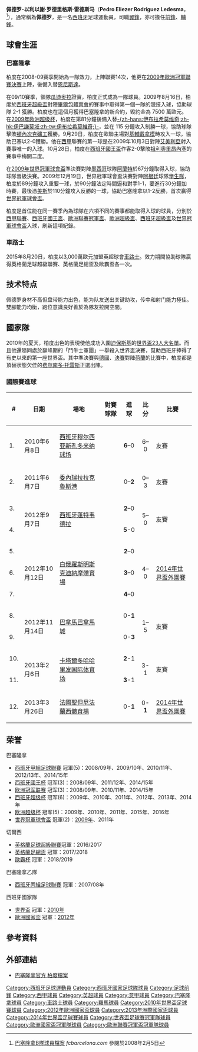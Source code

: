 {{Refimprove|time=2020-10-16T04:49:48+00:00}}
{{noteta
|G1=laliga
|G2=EPL
|G3=Football
|G4=uefa
|1=zh:佩德罗;zh-cn:佩德罗; zh-tw:佩德羅; zh-hk:柏度;
|2=zh-hans:埃利泽;zh-hk:以利以謝;zh-tw:艾利澤;
|3=zh-hans:雷德斯马;zh-hk:列迪斯馬;zh-tw:雷德斯馬;
}}
{{spanish name|罗德里格斯（Rodríguez）|雷德斯马（Ledesma）}}
{{Football player infobox
| playername     = 佩德罗<br />''Pedro''
| fullname       = 佩德罗-以利以謝·罗德里格斯·雷德斯马<br />Pedro Eliezer Rodríguez Ledesma
| image = Pedro Rodriguez.jpg
| image_size = 200
| nickname       = Pedrito Legend
| dateofbirth    = {{birth date and age|1987|7|28}}
| birth_place = {{ESP}}[[圣克鲁斯-德特内里费|圣克鲁斯-德特内里费]]
| height         = {{height|m=1.7}}
| currentclub = [[拉素體育會|拉素]]
| clubnumber = 9
| position       = [[翼鋒|翼鋒]]、[[前鋒|前鋒]]、[[輔鋒|輔鋒]]
| youthyears1 = 2003–2004
| youthclubs1 = {{link-en|聖伊斯達路體育會|CD San Isidro|聖伊斯達路}}
| youthyears2 = 2004–2005
| youthclubs2 = [[巴塞隆納足球俱樂部|巴塞隆拿]]
| years1 = 2005–2007
| clubs1 = [[巴塞隆拿C隊|巴塞隆拿C隊]]
| caps1 = 71
| goals1 = 11
| years2 = 2007–2009
| clubs2 = [[巴塞隆拿B隊|巴塞隆拿B隊]]
| caps2 = 50
| goals2 = 16
| years3 = 2008–2015
| clubs3 = [[巴塞隆納足球俱樂部|巴塞隆拿]]
| caps3 = 204
| goals3 = 58
| years4 = 2015–2020
| clubs4 = [[切尔西足球俱乐部|切尔西]]
| caps4 = 137
| goals4 = 29
| years5= 2020–2021
| clubs5 = [[羅馬體育會|羅馬]]
| caps5 = 27
| goals5 = 5
| years6 = 2021–
| clubs6= [[拉素體育會|拉素]]
| caps6 = 3
| goals6 = 0
| nationalyears1 = 2008 | nationalteam1 = [[西班牙21歲以下國家足球隊|西班牙U21]] | nationalcaps1 = 2 | nationalgoals1 = 0
| nationalyears2 = 2010–
| nationalteam2 = [[西班牙國家足球隊|西班牙]]
| nationalcaps2 = 65
| nationalgoals2 = 17
| medaltemplates = {{MedalCountry|{{fb|ESP}}}}
{{MedalCompetition|[[世界盃足球賽|世界盃足球賽]]}}
{{Medal|W|[[2010年世界盃足球賽|2010年南非]]|}}
{{MedalCompetition|[[歐洲國家盃|歐洲國家盃]]}}
{{Medal|W|[[2012年歐洲足球錦標賽|2012年波蘭、烏克蘭]]|}}
{{MedalCompetition|[[洲際國家盃|洲際國家盃]]}}
{{Medal|RU|[[2013年洲際國家盃|2013年巴西]]|}}
| pcupdate = 2020年8月10日
| ntupdate = 2020年6月27日
}}

'''佩德罗-以利以謝·罗德里格斯·雷德斯马'''（'''Pedro Eliezer Rodríguez Ledesma'''，{{bd|1987年|7月28日|catidx=Pedro}}<ref>[http://www.fcbarcelona.com/web/english/futbol/temporada_07-08/futbol_base/FCB_B.html 巴塞隆拿B隊球員檔案] {{Wayback|url=http://www.fcbarcelona.com/web/english/futbol/temporada_07-08/futbol_base/FCB_B.html |date=20110604082227 }} ''fcbarcelona.com'' 參閱於2008年2月5日</ref>），通常稱為'''佩德罗'''，是一名[[西班牙|西班牙]]足球運動員，司職[[翼鋒|翼鋒]]，亦可擔任[[前鋒|前鋒]]、[[輔鋒|輔鋒]]。

== 球會生涯 ==
===巴塞隆拿===
柏度在2008-09賽季開始為一隊效力，上陣聯賽14次，他更在[[2009年歐洲冠軍聯賽決賽|2009年歐洲冠軍聯賽決賽]]上陣，後備入替[[安德烈斯·伊涅斯塔|恩尼斯達]]。

在09/10賽季，領隊[[何塞普·瓜迪奥拉|瓜迪奥拉]]證實，柏度正式成為一隊球員。2009年8月16日，柏度於[[西班牙超級盃|西班牙超級盃]]對陣[[畢爾包體育會|畢爾包體育會]]的賽事中取得第一個一隊的競技入球，協助球隊 2-1 獲勝。柏度也在這個月獲得巴塞隆拿的新合約，毀約金為 7500 萬歐元。在[[2009年欧洲超级杯|2009年欧洲超级杯]]，柏度在第81分鐘後備入替[[茲拉坦·伊布拉希莫維奇|-{zh-hans:伊布拉希莫维奇;zh-hk:伊巴謙莫域;zh-tw:伊布拉希莫維奇;}-]]，並在 115 分鐘攻入制勝一球，協助球隊擊敗[[頓內次克礦工足球俱樂部|頓內次克礦工]]獲勝。9月29日，柏度在歐聯主場對[[基輔戴拿模|基輔戴拿模]]時攻入一球，協助巴塞以2-0獲勝。他在[[西班牙足球甲級聯賽|西甲]]聯賽的第一球是在2009年10月3日對陣[[阿爾梅里亞足球俱樂部|艾美利亞]]射入賽事唯一的入球。10月28日，柏度在[[西班牙國王盃|西班牙國王盃]]作客2-0擊敗[[利安尼沙文化和體育會|祖利奧里昂內塞]]的賽事中梅開二度。

在[[2009年世界冠軍球會盃|2009年世界冠軍球會盃]]準決賽對陣[[墨西哥|墨西哥]]球隊[[亚特兰特足球俱乐部|阿蘭特]]於67分鐘取得入球，協助球隊晉級決賽。2009年12月19日，世界冠軍球會盃決賽對陣[[阿根廷|阿根廷]]球隊[[拉普拉塔大学生|學生隊]]，柏度於89分鐘攻入重要一球，於90分鐘法定時間逼和對手1-1，要進行30分鐘加時賽，最後憑[[美斯|美斯]]於110分鐘攻入反勝的一球，協助巴塞隆拿以1-2反勝，首次赢得[[世界冠軍球會盃|世界冠軍球會盃]]。

柏度是首位能在同一賽季內為球隊在六項不同的賽事都能取得入球的球員，分別於[[2009年至2010年西班牙足球甲級聯賽|西甲聯賽]]、[[西班牙國王盃|西班牙國王盃]]、[[2009–10年欧洲冠军联赛|歐洲聯賽冠軍盃]]、[[2009年欧洲超级杯|歐洲超級盃]]、[[西班牙超級盃|西班牙超級盃]]及[[2009年世界冠軍球會盃|世界冠軍球會盃]]入球，刷新這項紀錄。

===車路士===
2015年8月20日，柏度以3,000萬歐元加盟英超球會[[車路士|車路士]]。效力期間協助球隊贏得英格蘭足球超級聯賽、英格蘭足總盃及歐霸盃各一次。

==技术特点==
佩德罗身材不高但盘带能力出色，能为队友送出关键助攻，传中和射门能力極佳。雙腳能力均衡，跑位意識良好善於為隊友拉開空間。

== 國家隊 ==
2010年的夏天，柏度出色的表現使他成功入圍[[迪保斯基|迪保斯基]]的[[2010年世界盃足球賽|世界盃]][[2010年世界盃足球賽參賽名單#_西班牙|23人大名單]]。而且他還隨同處於巔峰期的「鬥牛士軍團」一舉殺入世界盃決賽，幫助西班牙捧得了有史以來的第一座世界盃。其中準決賽與[[德國國家足球隊|德國]]、[[2010年世界杯足球赛决赛|決賽]]對陣[[荷蘭國家足球隊|荷蘭]]的比賽中，柏度都是頂替狀態欠佳的[[费尔南多·托雷斯|费尔南多·托雷斯]]正選出陣。

===國際賽進球===
{| class="wikitable" style="font-size:90%"
! # !! 日期 !! 場地 !! 對賽球隊 !! 進球 !! 比分 !! 比賽
|-
| 1. || 2010年6月8日 || [[西班牙|西班牙]][[穆尔西亚|穆尔西亚]][[新孔多米纳球场|新孔多米纳球场]]|| {{fb|POL}} || <center>'''6'''–0 || <center> 6–0 || 友賽
|-
| 2. || 2011年6月7日 || [[委內瑞拉|委內瑞拉]][[拉克魯斯港|拉克魯斯港]]{{link-en|何塞安東尼奧安佐阿特圭球場|Estadio José Antonio Anzoátegui}}|| {{fb|VEN}} || <center>0–'''2''' || <center>0–3 || 友賽
|-
| 3. || rowspan=2| 2012年9月7日 || rowspan=2|[[西班牙|西班牙]][[蓬特韦德拉|蓬特韦德拉]]{{link-en|帕薩龍市政球場|Estadio Municipal de Pasarón}}|| rowspan=2|{{fb|KSA}} || <center>'''2'''–0 || rowspan=2|<center>5–0 || rowspan=2|友賽
|-
| 4. ||<center> '''5'''-0
|-
| 5. ||rowspan="3"| 2012年10月12日||rowspan="3"| [[白俄羅斯|白俄羅斯]][[明斯克|明斯克]][[迪納摩體育場_(明斯克)|迪納摩體育場]] ||rowspan="3"| {{fb|BLR}} || <center>'''2'''–0 ||rowspan="3"| <center>4–0 ||rowspan="3"| [[2014年世界盃外圍賽歐洲區I組|2014年世界盃外圍賽]]
|-
| 6. || <center>'''3'''–0
|-
| 7. || <center>'''4'''–0
|-
| 8. || rowspan=2| 2012年11月14日 || rowspan=2|[[巴拿馬|巴拿馬]][[巴拿馬城|巴拿馬城]]{{link-en|隆美爾費爾南德斯球場|Estadio Rommel Fernández}}|| rowspan=2|{{fb|PAN}} || <center>0-'''1''' || rowspan=2|<center>1–5 || rowspan=2|友賽
|-
| 9. ||<center> 0-'''3'''
|-
| 10. || rowspan=2| 2013年2月6日 || rowspan=2|[[卡塔爾|卡塔爾]][[多哈|多哈]][[哈里发国际体育场|哈里发国际体育场]]|| rowspan=2|{{fb|URU}} || <center>'''2'''-1 || rowspan=2|<center>3-1 || rowspan=2|友賽
|-
| 11. ||<center>'''3'''-1
|-
| 12. || 2013年3月26日 || [[法國|法國]][[聖但尼_(塞納-聖但尼省)|聖但尼]][[法蘭西體育場|法蘭西體育場]]|| {{fb|FRA}} || <center>0-'''1''' || <center>0-'''1''' || [[2014年世界盃外圍賽歐洲區I組|2014年世界盃外圍賽]]
|}

== 荣誉 ==
;巴塞隆拿
* [[西班牙甲組足球聯賽|西班牙甲組足球聯賽]] 冠軍(5)：2008/09年、2009/10年、2010/11年、2012/13年、2014/15年
* [[西班牙國王杯|西班牙國王杯]] 冠军(3)：2008/09年、2011/12年、2014/15年
* [[欧洲冠军联赛|欧洲冠军联赛]] 冠军(3)：2008/09年、2010/11年、2014/15年
* [[西班牙超级杯|西班牙超级杯]] 冠军(6)：2009年、2010年、2011年、2012年、2013年、2014年
* [[欧洲超级杯|欧洲超级杯]] 冠军(5)：2009年、2010年、2011年、2015年、2016年
* [[世界冠軍球會盃|世界冠軍球會盃]] 冠軍(2)：[[2009年世界冠軍球會盃|2009年]]、2011年

;切爾西
*[[英格蘭足球超級聯賽|英格蘭足球超級聯賽]]冠軍：2016/2017
* [[英格蘭足總盃|英格蘭足總盃]] 冠軍：2017/2018
* [[歐霸杯|歐霸杯]] 冠軍：2018/2019

;巴塞隆拿乙隊
* [[西班牙足球丙级联赛|西班牙丙組足球聯賽]] 冠軍：2007/08年

;西班牙國家隊
* [[世界盃|世界盃]] 冠軍：[[2010年世界盃|2010年]]
*[[歐洲國家盃|歐洲國家盃]] 冠軍：[[2012年歐洲國家盃|2012年]]

== 參考資料 ==
<div class="references-small">
<references />
</div>

== 外部連結 ==
* [http://www.fcbarcelona.com/web/english/futbol/temporada_10-11/plantilla/jugadors/pedro.html 巴塞隆拿官方 柏度檔案] {{Wayback|url=http://www.fcbarcelona.com/web/english/futbol/temporada_10-11/plantilla/jugadors/pedro.html |date=20110901221939 }}

{{拉素球員名單}}
{{Navboxes colour
|title = 西班牙隊參賽名單
|bg = #DB000D
|fg = #FBEA0E
|bordercolor = Black
|list1 =
{{Spain Squad 2010 World Cup}}
{{2012年歐洲足球錦標賽西班牙參賽名單}}
{{2013年聯合會盃足球賽西班牙參賽名單}}
{{2014年世界杯足球赛西班牙参赛名单}}
{{2016年歐洲國家盃西班牙參賽名單}}
}}

{{DEFAULTSORT:Rodriguez, Pedro}}
[[Category:西班牙足球運動員|Category:西班牙足球運動員]]
[[Category:西班牙國家足球隊球員|Category:西班牙國家足球隊球員]]
[[Category:足球前鋒|Category:足球前鋒]]
[[Category:西甲球員|Category:西甲球員]]
[[Category:英超球員|Category:英超球員]]
[[Category:意甲球員|Category:意甲球員]]
[[Category:巴塞隆拿球員|Category:巴塞隆拿球員]]
[[Category:車路士球員|Category:車路士球員]]
[[Category:羅馬球員|Category:羅馬球員]]
[[Category:2010年世界盃足球賽球員|Category:2010年世界盃足球賽球員]]
[[Category:2012年歐洲國家盃球員|Category:2012年歐洲國家盃球員]]
[[Category:2013年洲際國家盃球員|Category:2013年洲際國家盃球員]]
[[Category:2014年世界盃足球賽球員|Category:2014年世界盃足球賽球員]]
[[Category:世界盃足球賽冠軍隊球員|Category:世界盃足球賽冠軍隊球員]]
[[Category:歐洲國家盃冠軍隊球員|Category:歐洲國家盃冠軍隊球員]]
[[Category:歐洲聯賽冠軍盃冠軍隊球員|Category:歐洲聯賽冠軍盃冠軍隊球員]]